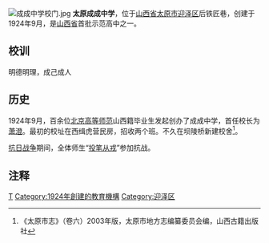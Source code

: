 {{coord|37.86135|112.55875|display=title}}
{{refimprove|time=2014-05-05T14:58:38+00:00}}
{{Infobox School
| name =太原成成中学
| other_name = 
| image = 
| logo = 
| motto = 明德明理，成己成人。爱国爱校，求知求是。
| established =  1924年9月
| type        = 公立普通中学
| religion    = 
| affiliation = [[山西省|山西省]][[太原市|太原市]][[教育局|教育局]]
| district    = {{PRC}}<br />[[山西省|山西省]][[太原市|太原市]][[迎泽区|迎泽区]]
| grades      = 
| faculty     = 300多人
| students    = 4000余名
| address     = [[山西省|山西省]][[太原市|太原市]][[迎泽区|迎泽区]]后铁匠巷5号
| mail        = 
| website     =
}}
[[File:成成中学校门.jpg|thumb]]
'''太原成成中学'''，位于[[山西省|山西省]][[太原市|太原市]][[迎泽区|迎泽区]]后铁匠巷，创建于1924年9月，是[[山西省|山西省]]首批示范高中之一。

==校训==
明德明理，成己成人

==历史==
1924年9月，百余位[[北京高等师范|北京高等师范]]山西籍毕业生发起创办了成成中学，首任校长为[[萧澄|萧澄]]。最初的校址在西缉虎营民房，招收两个班。不久在坝陵桥新建校舍<ref name="taiyuanshizhi6">《太原市志》（卷六）2003年版，太原市地方志编纂委员会编，山西古籍出版社</ref>。

[[抗日战争|抗日战争]]期间，全体师生“[[投笔从戎|投笔从戎]]”参加抗战。

==注释==
<references/>

{{seni-stub}}
{{山西小作品}}
{{山西省示范高中}}
{{民国时期山西教育}}

[[Category:太原中等教育|T]]
[[Category:1924年創建的教育機構|Category:1924年創建的教育機構]]
[[Category:迎泽区|Category:迎泽区]]